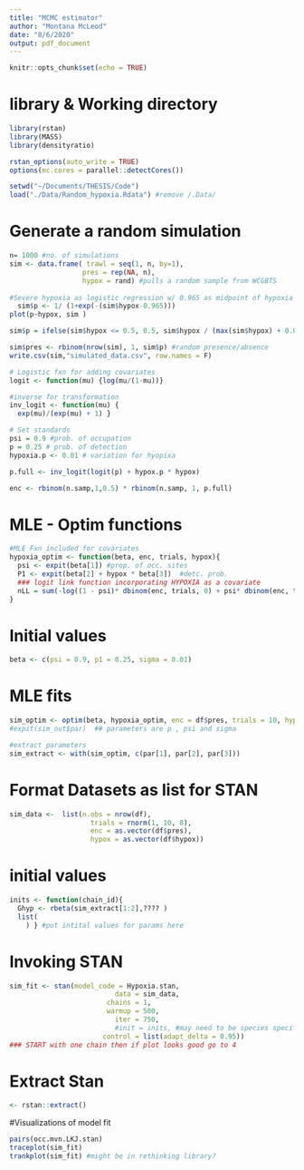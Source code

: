 ```yaml
---
title: "MCMC estimator"
author: "Montana McLeod"
date: "8/6/2020"
output: pdf_document
---
```


```r
knitr::opts_chunk$set(echo = TRUE)
```

# library & Working directory
```r
library(rstan)
library(MASS)
library(densityratio)

rstan_options(auto_write = TRUE)
options(mc.cores = parallel::detectCores())

setwd("~/Documents/THESIS/Code")
load("./Data/Random_hypoxia.Rdata") #remove /.Data/
```


# Generate a random simulation 
```r
n= 1000 #no. of simulations  
sim <- data.frame( trawl = seq(1, n, by=1), 
                  pres = rep(NA, n), 
                  hypox = rand) #pulls a random sample from WCGBTS
 
#Severe hypoxia as logistic regression w/ 0.965 as midpoint of hypoxia 
  sim$p <- 1/ (1+exp(-(sim$hypox-0.965)))
plot(p~hypox, sim )

sim$p = ifelse(sim$hypox <= 0.5, 0.5, sim$hypox / (max(sim$hypox) + 0.001) ) #sets dep. on severe hypoxia to prob. of 0.1

sim$pres <- rbinom(nrow(sim), 1, sim$p) #random presence/absence
write.csv(sim,"simulated_data.csv", row.names = F) 
```


```r
# Logistic fxn for adding covariates 
logit <- function(mu) {log(mu/(1-mu))}

#inverse for transformation 
inv_logit <- function(mu) {
  exp(mu)/(exp(mu) + 1) }

# Set standards
psi = 0.9 #prob. of occupation
p = 0.25 # prob. of detection
hypoxia.p <- 0.01 # variation for hyopixa 

p.full <- inv_logit(logit(p) + hypox.p * hypox)

enc <- rbinom(n.samp,1,0.5) * rbinom(n.samp, 1, p.full)

```

# MLE - Optim functions
```r
#MLE Fxn included for covariates
hypoxia_optim <- function(beta, enc, trials, hypox){
  psi <- expit(beta[1]) #prop. of occ. sites
  P1 <- expit(beta[2] + hypox * beta[3])  #detc. prob.
  ### logit link function incorporating HYPOXIA as a covariate
  nLL = sum(-log((1 - psi)* dbinom(enc, trials, 0) + psi* dbinom(enc, trials, P1)))
}

```


# Initial values 
```r
beta <- c(psi = 0.9, p1 = 0.25, sigma = 0.01) 
```

# MLE fits
```r
sim_optim <- optim(beta, hypoxia_optim, enc = df$pres, trials = 10, hypox = df$hypox)
#expit(sim_out$par)  ## parameters are p , psi and sigma  

#extract parameters
sim_extract <- with(sim_optim, c(par[1], par[2], par[3]))
```



# Format Datasets as list for STAN
```r
sim_data <-  list(n.obs = nrow(df),
                    trials = rnorm(1, 10, 8),
                    enc = as.vector(df$pres),
                    hypox = as.vector(df$hypox))

```


# initial values
```r
inits <- function(chain_id){
  Ghyp <- rbeta(sim_extract[1:2],???? )
  list( 
    ) } #put intital values for params here
```


# Invoking STAN
```r
sim_fit <- stan(model_code = Hypoxia.stan,
            	          data = sim_data,
            	        chains = 1,
            	        warmup = 500,
            	          iter = 750,
            	          #init = inits, #may need to be species specific 
            	       control = list(adapt_delta = 0.95))
### START with one chain then if plot looks good go to 4
```


# Extract Stan
```r
<- rstan::extract()
``` 


#Visualizations of model fit
```r
pairs(occ.mvn.LKJ.stan)
traceplot(sim_fit)
trankplot(sim_fit) #might be in rethinking library?
```


